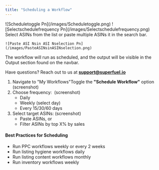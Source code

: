 ```yaml
---
title: "Scheduling a Workflow"
---
```


<Steps>
  <Step title='Navigate to "My Workflows", and toggle "Schedule Workflow"'>
    ![Scheduletoggle Pn](/images/Scheduletoggle.png)
  </Step>
  <Step title="Enable Auto-run and select the required frequency">
    ![Selectschedulefrequency Pn](/images/Selectschedulefrequency.png)
  </Step>
  <Step title="Select ASINs, and schedule">
    Select ASINs from the list or paste multiple ASINs it in the search bar. 

    ![Paste ASI Nsin ASI Nselection Pn](/images/PasteASINsinASINselection.png)
  </Step>
</Steps>

The workflow will run as scheduled, and the output will be visible in the Output section found on the navbar.

Have questions? Reach out to us at [**support@superfuel.io**](mailto:support@superfuel.io)

1. Navigate to "My Workflows"Toggle the **"Schedule Workflow"** option  (screenshot)
2. Choose frequency:  (screenshot)
   - Daily
   - Weekly (select day)
   - Every 15/30/60 days
3. Select target ASINs: (screenshot)
   - Paste ASINs, or
   - Filter ASINs by top X% by sales

#### **Best Practices for Scheduling**

- Run PPC workflows weekly or every 2 weeks
- Run listing hygiene workflows daily
- Run listing content workflows monthly
- Run inventory workflows weekly